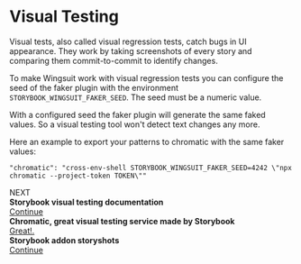 # Visual Testing

Visual tests, also called visual regression tests, catch bugs in UI appearance. They work by taking screenshots of every story and comparing them commit-to-commit to identify changes.

To make Wingsuit work with visual regression tests you can configure the seed of the faker plugin with the environment `STORYBOOK_WINGSUIT_FAKER_SEED`.
The seed must be a numeric value.

With a configured seed the faker plugin will generate the same faked values. So a visual testing tool won't detect text changes any more.

Here an example to export your patterns to chromatic with the same faker values:
```
"chromatic": "cross-env-shell STORYBOOK_WINGSUIT_FAKER_SEED=4242 \"npx chromatic --project-token TOKEN\""
```

<div className="next-title">NEXT</div>
<div className="next">
    <div className="next__content"><b>Storybook visual testing documentation</b></div>
    <a className="next__button mb-2 btn btn-lg bg-green-500 mr-2 font-weight-bold" target="_blank" href="https://storybook.js.org/docs/react/workflows/visual-testing#gatsby-focus-wrapper">Continue</a>
</div>
<div className="next">
    <div className="next__content"><b>Chromatic, great visual testing service made by Storybook</b></div>
    <a className="next__button mb-2 btn btn-lg bg-green-500 mr-2 font-weight-bold" target="_blank" href="http://chromatic.com/">Great!.</a>
</div>
<div className="next">
    <div className="next__content"><b>Storybook addon storyshots</b></div>
    <a className="next__button mb-2 btn btn-lg bg-green-500 mr-2 font-weight-bold" target="_blank" href="https://github.com/storybookjs/storybook/tree/master/addons/storyshots">Continue</a>
</div>

